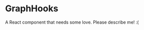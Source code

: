 
<Meta title="@flapjs/services/graph/GraphHooks"
    component={GraphHooks}/>

# GraphHooks

A React component that needs some love. Please describe me! :(

<Props of={GraphHooks}/>


